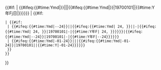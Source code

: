 {{#if: {{{date|}}}
| {{#ifeq:{{#time:Ymd|{{{date}}}}}|{{Time_error}}|{{{date}}}|{{#ifeq:{{#time:Ymd|{{{date}}}}}|19700101|{{{date}}}|{{#time:Y年Fj日|{{{date}}}}}}}}}
| {{#if: {{{year|}}}
 | {{#if: {{{month|}}}
  | {{#ifeq:{{#time:Ymd|{{{year}}}-{{{month}}}-24}}|{{Time_error}}|{{#ifeq:{{#time:Ymd|{{{month}}} 24, {{{year}}}}}|{{Time_error}}|{{{year}}}-{{{month}}}|{{#ifeq:{{#time:Ymd|{{{month}}} 24, {{{year}}}}}|19700101|{{{year}}}-{{{month}}}|{{#time:Y年F|{{{month}}} 24, {{{year}}}}}}}}}|{{#ifeq:{{#time:Ymd|{{{year}}}-{{{month}}}-24}}|19700101|{{{year}}}-{{{month}}}|{{#time:Y年F|{{{year}}}-{{{month}}}-24}}}}}}
  | {{#ifeq:{{#time:Ymd|{{{year}}}-01-24}}|{{Time_error}}|{{{year}}}|{{#ifeq:{{#time:Ymd|{{{year}}}-01-24}}|19700101|{{{year}}}|{{#time:Y|{{{year}}}-01-24}}}}}}
  }}
 }}
}}